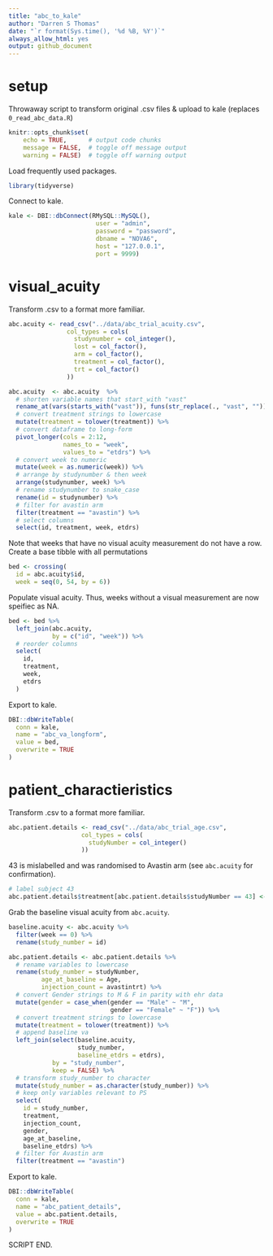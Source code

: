 ```yaml
---
title: "abc_to_kale"
author: "Darren S Thomas"
date: "`r format(Sys.time(), '%d %B, %Y')`"
always_allow_html: yes
output: github_document
---
```


# setup

Throwaway script to transform original .csv files & upload to kale (replaces `0_read_abc_data.R`)

```r
knitr::opts_chunk$set(
    echo = TRUE,      # output code chunks
    message = FALSE,  # toggle off message output 
    warning = FALSE)  # toggle off warning output
```

Load frequently used packages.

```r
library(tidyverse)
```

Connect to kale.

```r
kale <- DBI::dbConnect(RMySQL::MySQL(),
                        user = "admin", 
                        password = "password",
                        dbname = "NOVA6",
                        host = "127.0.0.1",
                        port = 9999)
```

# visual_acuity

Transform .csv to a format more familiar.

```r
abc.acuity <- read_csv("../data/abc_trial_acuity.csv",
                col_types = cols(
                  studynumber = col_integer(),
                  lost = col_factor(),
                  arm = col_factor(),
                  treatment = col_factor(),
                  trt = col_factor()
                ))

abc.acuity  <- abc.acuity  %>% 
  # shorten variable names that start_with "vast"
  rename_at(vars(starts_with("vast")), funs(str_replace(., "vast", ""))) %>% 
  # convert treatment strings to lowercase 
  mutate(treatment = tolower(treatment)) %>% 
  # convert dataframe to long-form
  pivot_longer(cols = 2:12,
               names_to = "week",
               values_to = "etdrs") %>% 
  # convert week to numeric
  mutate(week = as.numeric(week)) %>% 
  # arrange by studynumber & then week
  arrange(studynumber, week) %>% 
  # rename studynumber to snake_case 
  rename(id = studynumber) %>% 
  # filter for avastin arm
  filter(treatment == "avastin") %>%
  # select columns
  select(id, treatment, week, etdrs)
```

Note that weeks that have no visual acuity measurement do not have a row. Create a base tibble with all permutations

```r
bed <- crossing(
  id = abc.acuity$id,
  week = seq(0, 54, by = 6))
```

Populate visual acuity. Thus, weeks without a visual measurement are now speifiec as NA. 

```r
bed <- bed %>% 
  left_join(abc.acuity,
            by = c("id", "week")) %>% 
  # reorder columns
  select(
    id,
    treatment,
    week,
    etdrs
  )
```

Export to kale.

```r
DBI::dbWriteTable(
  conn = kale,
  name = "abc_va_longform",
  value = bed,
  overwrite = TRUE
)
```

# patient_charactieristics

Transform .csv to a format more familiar.

```r
abc.patient.details <- read_csv("../data/abc_trial_age.csv",
                    col_types = cols(
                      studyNumber = col_integer()
                    ))
```

43 is mislabelled and was randomised to Avastin arm (see `abc.acuity` for confirmation).

```r
# label subject 43
abc.patient.details$treatment[abc.patient.details$studyNumber == 43] <- "Avastin"
```

Grab the baseline visual acuity from `abc.acuity`.

```r
baseline.acuity <- abc.acuity %>% 
  filter(week == 0) %>% 
  rename(study_number = id)
```

```r
abc.patient.details <- abc.patient.details %>% 
  # rename variables to lowercase
  rename(study_number = studyNumber,
         age_at_baseline = Age,
         injection_count = avastintrt) %>% 
  # convert Gender strings to M & F in parity with ehr data
  mutate(gender = case_when(gender == "Male" ~ "M",
                            gender == "Female" ~ "F")) %>% 
  # convert treatment strings to lowercase 
  mutate(treatment = tolower(treatment)) %>% 
  # append baseline va
  left_join(select(baseline.acuity, 
                   study_number, 
                   baseline_etdrs = etdrs),
            by = "study_number",
            keep = FALSE) %>% 
  # transform study_number to character
  mutate(study_number = as.character(study_number)) %>% 
  # keep only variables relevant to PS
  select(
    id = study_number,
    treatment,
    injection_count,
    gender,
    age_at_baseline,
    baseline_etdrs) %>% 
  # filter for Avastin arm
  filter(treatment == "avastin")
```

Export to kale.

```r
DBI::dbWriteTable(
  conn = kale,
  name = "abc_patient_details",
  value = abc.patient.details,
  overwrite = TRUE
)
```

SCRIPT END.